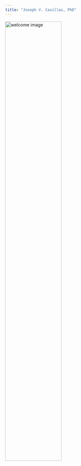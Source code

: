 ```yaml
---
title: "Joseph V. Casillas, PhD"
---
```


<style>
h1 {
  opacity: 0.0;
}
</style>

<audio id="sound1" src="./site_libs/assets/wav/welcome_robot.wav" preload="auto"></audio>

<div align="center">
<a href="#" onclick="document.getElementById('sound1').play();">
 <img width="60%" src="./site_libs/assets/img/brain2.png" alt="welcome image">
</a>
</div>




